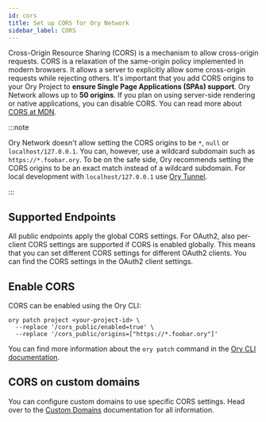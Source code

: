```yaml
---
id: cors
title: Set up CORS for Ory Network
sidebar_label: CORS
---
```


Cross-Origin Resource Sharing (CORS) is a mechanism to allow cross-origin requests. CORS is a relaxation of the same-origin policy
implemented in modern browsers. It allows a server to explicitly allow some cross-origin requests while rejecting others. It's
important that you add CORS origins to your Ory Project to **ensure Single Page Applications (SPAs) support**. Ory Network allows
up to **50 origins**. If you plan on using server-side rendering or native applications, you can disable CORS. You can read more
about [CORS at MDN](https://developer.mozilla.org/en-US/docs/Web/HTTP/CORS).

:::note

Ory Network doesn't allow setting the CORS origins to be `*`, `null` or `localhost/127.0.0.1`. You can, however, use a wildcard
subdomain such as `https://*.foobar.ory`. To be on the safe side, Ory recommends setting the CORS origins to be an exact match
instead of a wildcard subdomain. For local development with `localhost/127.0.0.1` use [Ory Tunnel](./cli/20_proxy-and-tunnel.mdx).

:::

## Supported Endpoints

All public endpoints apply the global CORS settings. For OAuth2, also per-client CORS settings are supported if CORS is enabled
globally. This means that you can set different CORS settings for different OAuth2 clients. You can find the CORS settings in the
OAuth2 client settings.

## Enable CORS

CORS can be enabled using the Ory CLI:

```shell
ory patch project <your-project-id> \
  --replace '/cors_public/enabled=true' \
  --replace '/cors_public/origins=["https://*.foobar.ory"]'
```

You can find more information about the `ory patch` command in the
[Ory CLI documentation](./cli/10_config-with-cli.mdx#patch-configuration).

## CORS on custom domains

You can configure custom domains to use specific CORS settings. Head over to the [Custom Domains](./custom-domains.mdx#cors)
documentation for all information.

